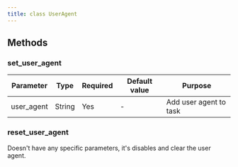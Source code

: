 ```yaml
---
title: class UserAgent
---
```


## Methods

### set_user_agent
|Parameter|Type|Required|Default value|Purpose|
|---------|----|--------|-------------|-------|
|user_agent|String|Yes|-|Add user agent to task|

### reset_user_agent
Doesn't have any specific parameters, it's disables and clear the user agent.